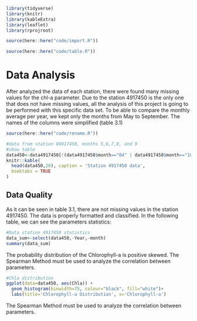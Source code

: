 
```r
library(tidyverse)
library(knitr)
library(kableExtra)
library(leaflet)
library(rprojroot)
```

```r
source(here::here("code/import.R"))
```

```r
source(here::here("code/table.R"))
```

# Data Analysis 

After analyzed the data of each station, there were found many missing values for the chl-a parameter. Due to the station 4917450 is the only one that does not have missing values, all the analysis of this project is going to be performed with this specific data set. To be able to compare the monthly average per year, we kept only the months from May to September. The names of the columns were simplified (table 3.1)

```r
source(here::here("code/rename.R"))
```

```r
#data from station 04917450, months 5,6,7,8, and 9
#show table
data450<-data4917450[!(data4917450$month=="04" | data4917450$month=="10" | data4917450$month=="11"),]
knitr::kable(
  head(data450,20), caption = 'Station 4917450 data',
  booktabs = TRUE
)
```
## Data Quality

As it can be seen in table 3.1, there are not missing values in the station 4917450. The data is properly formatted and classified. In the following table, we can see the parameters statistics:

```r
#Data station 4917450 statistics
data_sum<-select(data450,-Year,-month)
summary(data_sum)
```

The probability distribution of the Chlorophyll-a is positive skewed. The Spearman Method must be used to analyze the correlation between parameters.

```r
#Chla distribution
ggplot(data=data450, aes(Chla)) + 
  geom_histogram(binwidth=75, colour="black", fill="white")+
  labs(title='Chlorophyll-a Distribution', x='Chlorophyll-a')
```
The Spearman Method must be used to analyze the correlation between parameters.